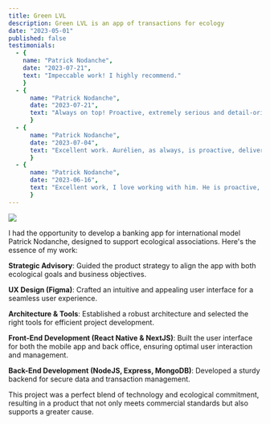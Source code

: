 ```yaml
---
title: Green LVL
description: Green LVL is an app of transactions for ecology
date: "2023-05-01"
published: false
testimonials:
  - {
    name: "Patrick Nodanche",
    date: "2023-07-21",
    text: "Impeccable work! I highly recommend."
    }
  - {
      name: "Patrick Nodanche",
      date: "2023-07-21",
      text: "Always on top! Proactive, extremely serious and detail-oriented!"
      }
  - {
      name: "Patrick Nodanche",
      date: "2023-07-04",
      text: "Excellent work. Aurélien, as always, is proactive, delivers quality and fast work!"
      }
  - {
      name: "Patrick Nodanche",
      date: "2023-06-16",
      text: "Excellent work, I love working with him. He is proactive, a full-fledged consultant, and also very pedagogical due to his teaching experience. An expert in React Native! Highly recommended."
      }
---
```



![](https://dam.malt.com/9acee5a6-3eb6-48c7-bb32-46b183b40ebf)

I had the opportunity to develop a banking app for international model Patrick Nodanche, designed to support ecological associations. Here's the essence of my work:

**Strategic Advisory**: Guided the product strategy to align the app with both ecological goals and business objectives.

**UX Design (Figma)**: Crafted an intuitive and appealing user interface for a seamless user experience.

**Architecture & Tools**: Established a robust architecture and selected the right tools for efficient project development.

**Front-End Development (React Native & NextJS)**: Built the user interface for both the mobile app and back office, ensuring optimal user interaction and management.

**Back-End Development (NodeJS, Express, MongoDB)**: Developed a sturdy backend for secure data and transaction management.

This project was a perfect blend of technology and ecological commitment, resulting in a product that not only meets commercial standards but also supports a greater cause.
